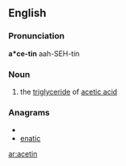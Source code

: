 ==English==

===Pronunciation===
'''a*ce-tin'''
aah-SEH-tin

===Noun===
{{en-noun|-}}

# {{organic compound}} the [[triglyceride]] of [[acetic acid]]

===Anagrams===
* {{alphagram|aceint}}
* [[enatic#English|enatic]]


[[ar:acetin]]